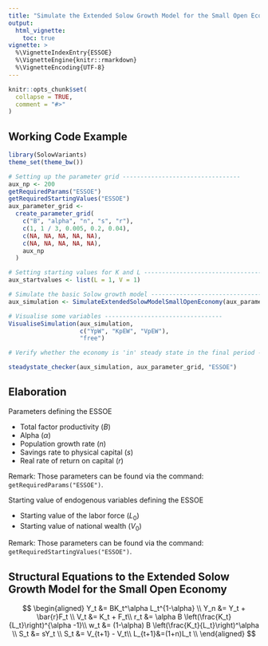 ```yaml
---
title: "Simulate the Extended Solow Growth Model for the Small Open Economy"
output:
  html_vignette:
    toc: true
vignette: >
  %\VignetteIndexEntry{ESSOE}
  %\VignetteEngine{knitr::rmarkdown}
  %\VignetteEncoding{UTF-8}
---
```


```r
knitr::opts_chunk$set(
  collapse = TRUE,
  comment = "#>"
)
```

## Working Code Example
```r
library(SolowVariants)
theme_set(theme_bw())

# Setting up the parameter grid ---------------------------------
aux_np <- 200
getRequiredParams("ESSOE")
getRequiredStartingValues("ESSOE")
aux_parameter_grid <-
  create_parameter_grid(
    c("B", "alpha", "n", "s", "r"),
    c(1, 1 / 3, 0.005, 0.2, 0.04),
    c(NA, NA, NA, NA, NA),
    c(NA, NA, NA, NA, NA),
    aux_np
  )

# Setting starting values for K and L ---------------------------------
aux_startvalues <- list(L = 1, V = 1)

# Simulate the basic Solow growth model ---------------------------------
aux_simulation <- SimulateExtendedSolowModelSmallOpenEconomy(aux_parameter_grid, aux_np,aux_startvalues)

# Visualise some variables ---------------------------------
VisualiseSimulation(aux_simulation,
                    c("YpW", "KpEW", "VpEW"), 
                    "free")

# Verify whether the economy is 'in' steady state in the final period ---------------------------------

steadystate_checker(aux_simulation, aux_parameter_grid, "ESSOE")

```

## Elaboration
Parameters defining the ESSOE

* Total factor productivity ($B$)
* Alpha ($\alpha$)
* Population growth rate ($n$)
* Savings rate to physical capital ($s$)
* Real rate of return on capital ($r$)

Remark: Those parameters can be found via the command: `getRequiredParams("ESSOE")`.


Starting value of endogenous variables defining the ESSOE

* Starting value of the labor force ($L_0$)
* Starting value of national wealth ($V_0$)

Remark: Those parameters can be found via the command: `getRequiredStartingValues("ESSOE")`.

## Structural Equations to the Extended Solow Growth Model for the Small Open Economy
$$
\begin{aligned}
Y_t &= BK_t^\alpha L_t^{1-\alpha} \\
Y_n &= Y_t + \bar{r}F_t \\
V_t &= K_t + F_t\\
r_t &= \alpha B \left(\frac{K_t}{L_t}\right)^{\alpha -1}\\
w_t &= (1-\alpha) B \left(\frac{K_t}{L_t}\right)^\alpha \\
S_t &= sY_t \\
S_t &= V_{t+1} - V_t\\
L_{t+1}&=(1+n)L_t \\
\end{aligned}
$$
